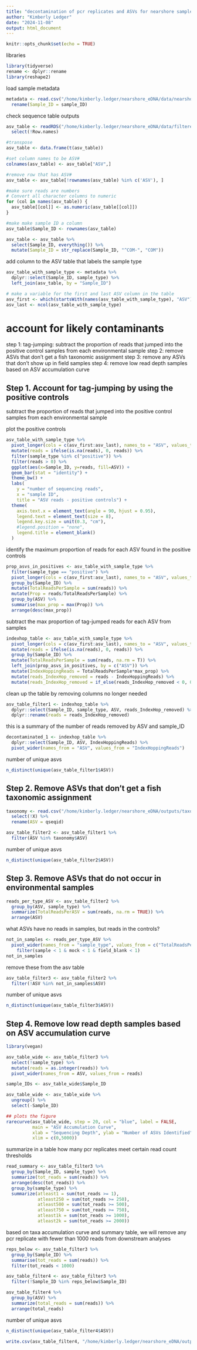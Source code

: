 ```yaml
---
title: "decontamination of pcr replicates and ASVs for nearshore samples and mock communities"
author: "Kimberly Ledger"
date: "2024-11-08"
output: html_document
---
```


```r
knitr::opts_chunk$set(echo = TRUE)
```

libraries
```r
library(tidyverse)
rename <- dplyr::rename
library(reshape2)
```

load sample metadata
```r
metadata <- read.csv("/home/kimberly.ledger/nearshore_eDNA/data/nearshore_metadata.csv") %>%
  rename(Sample_ID = sample_ID)
```

check sequence table outputs
```r
asv_table <- readRDS("/home/kimberly.ledger/nearshore_eDNA/data/filtered.seqTab.RDS") %>%
  select(!Row.names)

#transpose 
asv_table <- data.frame(t(asv_table))

#set column names to be ASV# 
colnames(asv_table) <- asv_table["ASV",]

#remove row that has ASV#
asv_table <- asv_table[!rownames(asv_table) %in% c('ASV'), ]

#make sure reads are numbers
# Convert all character columns to numeric
for (col in names(asv_table)) {
  asv_table[[col]] <- as.numeric(asv_table[[col]])
}

#make make sample ID a column 
asv_table$Sample_ID <- rownames(asv_table)

asv_table <- asv_table %>%
  select(Sample_ID, everything()) %>%
  mutate(Sample_ID = str_replace(Sample_ID, "^COM-", "COM"))
```

add column to the ASV table that labels the sample type
```r
asv_table_with_sample_type <- metadata %>%
  dplyr::select(Sample_ID, sample_type) %>%
  left_join(asv_table, by = "Sample_ID")

# make a variable for the first and last ASV column in the table
asv_first <- which(startsWith(names(asv_table_with_sample_type), "ASV"))[1]
asv_last <- ncol(asv_table_with_sample_type)
```


# account for likely contaminants 

step 1: tag-jumping: subtract the proportion of reads that jumped into the positive control samples from each environmental sample 
step 2: remove ASVs that don't get a fish taxonomic assignment 
step 3: remove any ASVs that don't show up in field samples 
step 4: remove low read depth samples based on ASV accumulation curve  

## Step 1. Account for tag-jumping by using the positive controls 

subtract the proportion of reads that jumped into the positive control samples from each environmental sample 

plot the positive controls
```r
asv_table_with_sample_type %>%
  pivot_longer(cols = c(asv_first:asv_last), names_to = "ASV", values_to = "reads") %>%
  mutate(reads = ifelse(is.na(reads), 0, reads)) %>%
  filter(sample_type %in% c("positive")) %>%
  filter(reads > 0) %>%
  ggplot(aes(x=Sample_ID, y=reads, fill=ASV)) +
  geom_bar(stat = "identity") + 
  theme_bw() +
  labs(
    y = "number of sequencing reads",
    x = "sample ID",
    title = "ASV reads - positive controls") + 
  theme(
    axis.text.x = element_text(angle = 90, hjust = 0.95),
    legend.text = element_text(size = 8),
    legend.key.size = unit(0.3, "cm"),
    #legend.position = "none",
    legend.title = element_blank()
  )
```

identify the maximum proportion of reads for each ASV found in the positive controls
```r
prop_asvs_in_positives <- asv_table_with_sample_type %>%
  filter(sample_type == "positive") %>%
  pivot_longer(cols = c(asv_first:asv_last), names_to = "ASV", values_to = "reads") %>%
  group_by(Sample_ID) %>%
  mutate(TotalReadsPerSample = sum(reads)) %>%
  mutate(Prop = reads/TotalReadsPerSample) %>%
  group_by(ASV) %>%
  summarise(max_prop = max(Prop)) %>%
  arrange(desc(max_prop))
```

subtract the max proportion of tag-jumped reads for each ASV from samples
```r
indexhop_table <- asv_table_with_sample_type %>%
  pivot_longer(cols = c(asv_first:asv_last), names_to = "ASV", values_to = "reads") %>%
  mutate(reads = ifelse(is.na(reads), 0, reads)) %>%
  group_by(Sample_ID) %>%
  mutate(TotalReadsPerSample = sum(reads, na.rm = T)) %>%
  left_join(prop_asvs_in_positives, by = c("ASV")) %>%
  mutate(IndexHoppingReads = TotalReadsPerSample*max_prop) %>%
  mutate(reads_IndexHop_removed = reads - IndexHoppingReads) %>%
  mutate(reads_IndexHop_removed = if_else(reads_IndexHop_removed < 0, 0, reads_IndexHop_removed))
```

clean up the table by removing columns no longer needed 
```r
asv_table_filter1 <- indexhop_table %>%
  dplyr::select(Sample_ID, sample_type, ASV, reads_IndexHop_removed) %>%
  dplyr::rename(reads = reads_IndexHop_removed)
```

this is a summary of the number of reads removed by ASV and sample_ID
```r
decontaminated_1 <- indexhop_table %>%
  dplyr::select(Sample_ID, ASV, IndexHoppingReads) %>%
  pivot_wider(names_from = "ASV", values_from = "IndexHoppingReads")
```

number of unique asvs 
```r
n_distinct(unique(asv_table_filter1$ASV))
```

## Step 2. Remove ASVs that don't get a fish taxonomic assignment  

```r
taxonomy <- read.csv("/home/kimberly.ledger/nearshore_eDNA/outputs/taxonomy_20250110_collapsed.csv") %>%
  select(!X) %>%
  rename(ASV = qseqid)

asv_table_filter2 <- asv_table_filter1 %>%
  filter(ASV %in% taxonomy$ASV) 
```

number of unique asvs 
```r
n_distinct(unique(asv_table_filter2$ASV))
```

## Step 3. Remove ASVs that do not occur in environmental samples

```r
reads_per_type_ASV <- asv_table_filter2 %>%
  group_by(ASV, sample_type) %>%
  summarize(TotalReadsPerASV = sum(reads, na.rm = TRUE)) %>%
  arrange(ASV)
```

what ASVs have no reads in samples, but reads in the controls? 
```r
not_in_samples <- reads_per_type_ASV %>%
  pivot_wider(names_from = "sample_type", values_from = c("TotalReadsPerASV")) %>%
    filter(sample < 1 & mock < 1 & field_blank < 1)
not_in_samples
```

remove these from the asv table
```r
asv_table_filter3 <- asv_table_filter2 %>%
  filter(!ASV %in% not_in_samples$ASV)
```

number of unique asvs 
```r
n_distinct(unique(asv_table_filter3$ASV))
```

## Step 4. Remove low read depth samples based on ASV accumulation curve

```r
library(vegan)

asv_table_wide <- asv_table_filter3 %>%
  select(!sample_type) %>%
  mutate(reads = as.integer(reads)) %>%
  pivot_wider(names_from = ASV, values_from = reads)

sample_IDs <- asv_table_wide$Sample_ID

asv_table_wide <- asv_table_wide %>%
  ungroup() %>%
  select(-Sample_ID)

## plots the figure
rarecurve(asv_table_wide, step = 20, col = "blue", label = FALSE, 
          main = "ASV Accumulation Curve",
          xlab = "Sequencing Depth", ylab = "Number of ASVs Identified",
          xlim = c(0,5000))
```

summarize in a table how many pcr replicates meet certain read count thresholds 
```r
read_summary <- asv_table_filter3 %>%
  group_by(Sample_ID, sample_type) %>%
  summarize(tot_reads = sum(reads)) %>%
  arrange(desc(tot_reads)) %>%
  group_by(sample_type) %>%
  summarize(atleast1 = sum(tot_reads >= 1),
            atleast250 = sum(tot_reads >= 250),
            atleast500 = sum(tot_reads >= 500),
            atleast750 = sum(tot_reads >= 750),
            atleast1k = sum(tot_reads >= 1000),
            atleast2k = sum(tot_reads >= 2000))
```

based on taxa accumulation curve and summary table, we will remove any pcr replicate with fewer than 1000 reads from downstream analyses

```r
reps_below <- asv_table_filter3 %>%
  group_by(Sample_ID) %>%
  summarise(tot_reads = sum(reads)) %>%
  filter(tot_reads < 1000)
```

```r
asv_table_filter4 <- asv_table_filter3 %>%
  filter(!Sample_ID %in% reps_below$Sample_ID)
```

```r
asv_table_filter4 %>%
  group_by(ASV) %>%
  summarize(total_reads = sum(reads)) %>%
  arrange(total_reads)
```


number of unique asvs 
```r
n_distinct(unique(asv_table_filter4$ASV))
```

```r
write.csv(asv_table_filter4, "/home/kimberly.ledger/nearshore_eDNA/outputs/decontaminated_asv_table.csv")
```
